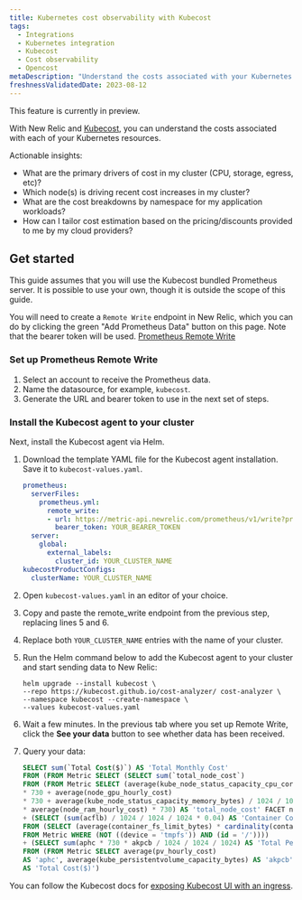 ```yaml
---
title: Kubernetes cost observability with Kubecost
tags:
  - Integrations
  - Kubernetes integration
  - Kubecost
  - Cost observability
  - Opencost
metaDescription: "Understand the costs associated with your Kubernetes resources"
freshnessValidatedDate: 2023-08-12
---
```


<Callout title="Preview">
  This feature is currently in preview.
</Callout>

With New Relic and [Kubecost](https://kubecost.github.io/cost-analyzer/), you can understand the costs associated with each of your Kubernetes resources.

Actionable insights:
* What are the primary drivers of cost in my cluster (CPU, storage, egress, etc)?
* Which node(s) is driving recent cost increases in my cluster?
* What are the cost breakdowns by namespace for my application workloads?
* How can I tailor cost estimation based on the pricing/discounts provided to me by my cloud providers?

## Get started

This guide assumes that you will use the Kubecost bundled Prometheus server. It is possible to use your own, though it is outside the scope of this guide.

You will need to create a `Remote Write` endpoint in New Relic, which you can do by clicking the green "Add Prometheus Data" button on this page. Note that the bearer token will be used.
[Prometheus Remote Write](/docs/infrastructure/prometheus-integrations/install-configure-remote-write/set-your-prometheus-remote-write-integration/)

### Set up Prometheus Remote Write

1. Select an account to receive the Prometheus data.
2. Name the datasource, for example, `kubecost`.
3. Generate the URL and bearer token to use in the next set of steps.

### Install the Kubecost agent to your cluster

Next, install the Kubecost agent via Helm.

1. Download the template YAML file for the Kubecost agent installation. Save it to `kubecost-values.yaml`.

    ```yaml
    prometheus:
      serverFiles:
        prometheus.yml:
          remote_write:
          - url: https://metric-api.newrelic.com/prometheus/v1/write?prometheus_server=YOUR_CLUSTER_NAME
            bearer_token: YOUR_BEARER_TOKEN
      server:
        global:
          external_labels:
            cluster_id: YOUR_CLUSTER_NAME
    kubecostProductConfigs:
      clusterName: YOUR_CLUSTER_NAME
    ```

2. Open `kubecost-values.yaml` in an editor of your choice.
3. Copy and paste the remote_write endpoint from the previous step, replacing lines 5 and 6.
4. Replace both `YOUR_CLUSTER_NAME` entries with the name of your cluster.
5. Run the Helm command below to add the Kubecost agent to your cluster and start sending data to New Relic:

    ```shell
    helm upgrade --install kubecost \
    --repo https://kubecost.github.io/cost-analyzer/ cost-analyzer \
    --namespace kubecost --create-namespace \
    --values kubecost-values.yaml
    ```

6. Wait a few minutes. In the previous tab where you set up Remote Write, click the <DNT>**See your data**</DNT> button to see whether data has been received.
7. Query your data:

    ```sql
    SELECT sum(`Total Cost($)`) AS 'Total Monthly Cost'
    FROM (FROM Metric SELECT (SELECT sum(`total_node_cost`)
    FROM (FROM Metric SELECT (average(kube_node_status_capacity_cpu_cores) * average(node_cpu_hourly_cost)
    * 730 + average(node_gpu_hourly_cost)
    * 730 + average(kube_node_status_capacity_memory_bytes) / 1024 / 1024 / 1024
    * average(node_ram_hourly_cost) * 730) AS 'total_node_cost' FACET node))
    + (SELECT (sum(acflb) / 1024 / 1024 / 1024 * 0.04) AS 'Container Cost($)'
    FROM (SELECT (average(container_fs_limit_bytes) * cardinality(container_fs_limit_bytes)) AS 'acflb'
    FROM Metric WHERE (NOT ((device = 'tmpfs')) AND (id = '/'))))
    + (SELECT sum(aphc * 730 * akpcb / 1024 / 1024 / 1024) AS 'Total Persistent Volume Cost($)'
    FROM (FROM Metric SELECT average(pv_hourly_cost)
    AS 'aphc', average(kube_persistentvolume_capacity_bytes) AS 'akpcb' FACET persistentvolume, instance))
    AS 'Total Cost($)')
    ```

You can follow the Kubecost docs for [exposing Kubecost UI with an ingress](https://docs.kubecost.com/install-and-configure/install/ingress-examples).
